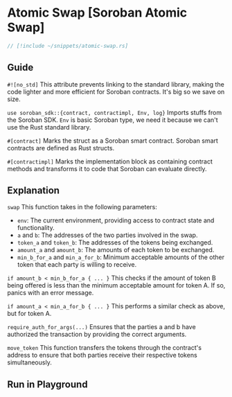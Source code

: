 
# Atomic Swap [Soroban Atomic Swap]

```rust
// [!include ~/snippets/atomic-swap.rs]
```

## Guide

`#![no_std]` This attribute prevents linking to the standard library, making the code lighter and more efficient for Soroban contracts. It's big so we save on size.

`use soroban_sdk::{contract, contractimpl, Env, log}` Imports stuffs from the Soroban SDK. `Env` is basic Soroban type, we need it because we can't use the Rust standard library.

`#[contract]` Marks the struct as a Soroban smart contract. Soroban smart contracts are defined as Rust structs.

`#[contractimpl]` Marks the implementation block as containing contract methods and transforms it to code that Soroban can evaluate directly.

## Explanation

`swap` This function takes in the following parameters:

-   `env`: The current environment, providing access to contract state and functionality.
-   `a` and `b`: The addresses of the two parties involved in the swap.
-   `token_a` and `token_b`: The addresses of the tokens being exchanged.
-   `amount_a` and `amount_b`: The amounts of each token to be exchanged.
-   `min_b_for_a` and `min_a_for_b`: Minimum acceptable amounts of the other token that each party is willing to receive.

`if amount_b < min_b_for_a { ... }` This checks if the amount of token B being offered is less than the minimum acceptable amount for token A. If so, panics with an error message.

`if amount_a < min_a_for_b { ... }` This performs a similar check as above, but for token A.

`require_auth_for_args(...)` Ensures that the parties a and b have authorized the transaction by providing the correct arguments.

`move_token` This function transfers the tokens through the contract's address to ensure that both parties receive their respective tokens simultaneously.

## Run in Playground

<Playground okashiID="arpmpxgdrdpgmcploxpfccywxref" />
